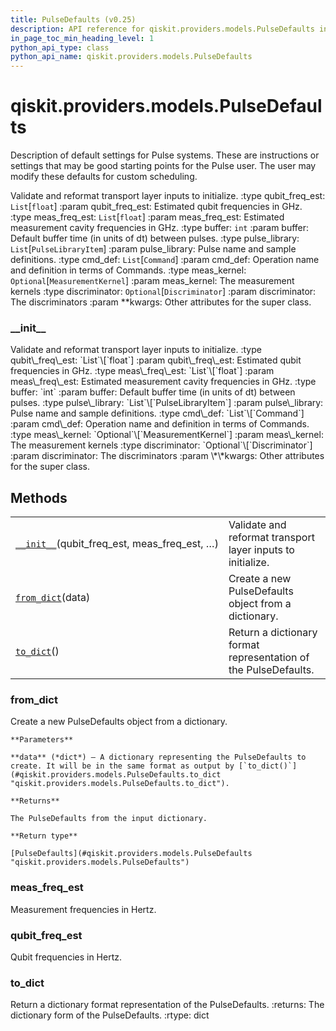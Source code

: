 ```yaml
---
title: PulseDefaults (v0.25)
description: API reference for qiskit.providers.models.PulseDefaults in qiskit v0.25
in_page_toc_min_heading_level: 1
python_api_type: class
python_api_name: qiskit.providers.models.PulseDefaults
---
```


<span id="qiskit-providers-models-pulsedefaults" />

# qiskit.providers.models.PulseDefaults

<Class id="qiskit.providers.models.PulseDefaults" isDedicatedPage={true} github="https://github.com/qiskit/qiskit/tree/stable/0.17/qiskit/providers/models/pulsedefaults.py" signature="PulseDefaults(qubit_freq_est, meas_freq_est, buffer, pulse_library, cmd_def, meas_kernel=None, discriminator=None, **kwargs)" modifiers="class">
  Description of default settings for Pulse systems. These are instructions or settings that may be good starting points for the Pulse user. The user may modify these defaults for custom scheduling.

  Validate and reformat transport layer inputs to initialize. :type qubit\_freq\_est: `List`\[`float`] :param qubit\_freq\_est: Estimated qubit frequencies in GHz. :type meas\_freq\_est: `List`\[`float`] :param meas\_freq\_est: Estimated measurement cavity frequencies in GHz. :type buffer: `int` :param buffer: Default buffer time (in units of dt) between pulses. :type pulse\_library: `List`\[`PulseLibraryItem`] :param pulse\_library: Pulse name and sample definitions. :type cmd\_def: `List`\[`Command`] :param cmd\_def: Operation name and definition in terms of Commands. :type meas\_kernel: `Optional`\[`MeasurementKernel`] :param meas\_kernel: The measurement kernels :type discriminator: `Optional`\[`Discriminator`] :param discriminator: The discriminators :param \*\*kwargs: Other attributes for the super class.

  ### \_\_init\_\_

  <Function id="qiskit.providers.models.PulseDefaults.__init__" signature="__init__(qubit_freq_est, meas_freq_est, buffer, pulse_library, cmd_def, meas_kernel=None, discriminator=None, **kwargs)">
    Validate and reformat transport layer inputs to initialize. :type qubit\_freq\_est: `List`\[`float`] :param qubit\_freq\_est: Estimated qubit frequencies in GHz. :type meas\_freq\_est: `List`\[`float`] :param meas\_freq\_est: Estimated measurement cavity frequencies in GHz. :type buffer: `int` :param buffer: Default buffer time (in units of dt) between pulses. :type pulse\_library: `List`\[`PulseLibraryItem`] :param pulse\_library: Pulse name and sample definitions. :type cmd\_def: `List`\[`Command`] :param cmd\_def: Operation name and definition in terms of Commands. :type meas\_kernel: `Optional`\[`MeasurementKernel`] :param meas\_kernel: The measurement kernels :type discriminator: `Optional`\[`Discriminator`] :param discriminator: The discriminators :param \*\*kwargs: Other attributes for the super class.
  </Function>

  ## Methods

  |                                                                                                                                                      |                                                                 |
  | ---------------------------------------------------------------------------------------------------------------------------------------------------- | --------------------------------------------------------------- |
  | [`__init__`](#qiskit.providers.models.PulseDefaults.__init__ "qiskit.providers.models.PulseDefaults.__init__")(qubit\_freq\_est, meas\_freq\_est, …) | Validate and reformat transport layer inputs to initialize.     |
  | [`from_dict`](#qiskit.providers.models.PulseDefaults.from_dict "qiskit.providers.models.PulseDefaults.from_dict")(data)                              | Create a new PulseDefaults object from a dictionary.            |
  | [`to_dict`](#qiskit.providers.models.PulseDefaults.to_dict "qiskit.providers.models.PulseDefaults.to_dict")()                                        | Return a dictionary format representation of the PulseDefaults. |

  ### from\_dict

  <Function id="qiskit.providers.models.PulseDefaults.from_dict" signature="from_dict(data)" modifiers="classmethod">
    Create a new PulseDefaults object from a dictionary.

    **Parameters**

    **data** (*dict*) – A dictionary representing the PulseDefaults to create. It will be in the same format as output by [`to_dict()`](#qiskit.providers.models.PulseDefaults.to_dict "qiskit.providers.models.PulseDefaults.to_dict").

    **Returns**

    The PulseDefaults from the input dictionary.

    **Return type**

    [PulseDefaults](#qiskit.providers.models.PulseDefaults "qiskit.providers.models.PulseDefaults")
  </Function>

  ### meas\_freq\_est

  <Attribute id="qiskit.providers.models.PulseDefaults.meas_freq_est">
    Measurement frequencies in Hertz.
  </Attribute>

  ### qubit\_freq\_est

  <Attribute id="qiskit.providers.models.PulseDefaults.qubit_freq_est">
    Qubit frequencies in Hertz.
  </Attribute>

  ### to\_dict

  <Function id="qiskit.providers.models.PulseDefaults.to_dict" signature="to_dict()">
    Return a dictionary format representation of the PulseDefaults. :returns: The dictionary form of the PulseDefaults. :rtype: dict
  </Function>
</Class>

